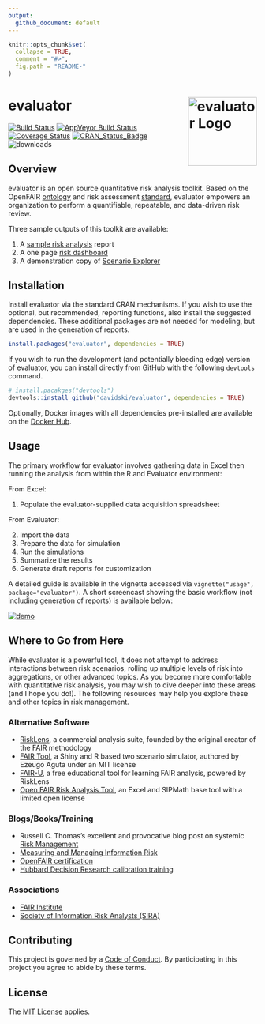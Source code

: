 ```yaml
---
output:
  github_document: default
---
```


<!-- README.md is generated from README.Rmd. Please edit that file -->

```r
knitr::opts_chunk$set(
  collapse = TRUE,
  comment = "#>",
  fig.path = "README-"
)
```

# evaluator <a href="https://evaluator.tidyrisk.org"><img alt="evaluator Logo" title="evaluator" align="right" src="man/figures/logo.png" height="139"/></a>

<!-- badges: start --> 
[![Build Status](https://travis-ci.org/davidski/evaluator.svg?branch=master)](https://travis-ci.org/davidski/evaluator)
[![AppVeyor Build Status](https://ci.appveyor.com/api/projects/status/github/davidski/evaluator?branch=master&svg=true)](https://ci.appveyor.com/project/davidski/evaluator)
[![Coverage Status](https://codecov.io/gh/davidski/evaluator/branch/master/graph/badge.svg)](https://codecov.io/github/davidski/evaluator?branch=master)
[![CRAN_Status_Badge](https://www.r-pkg.org/badges/version/evaluator)](https://cran.r-project.org/package=evaluator)
![downloads](https://cranlogs.r-pkg.org/badges/grand-total/evaluator)
<!-- badges: end --> 

## Overview

evaluator is an open source quantitative risk analysis toolkit. Based on the OpenFAIR 
[ontology](https://www2.opengroup.org/ogsys/catalog/C13K) and 
risk assessment [standard](https://www2.opengroup.org/ogsys/catalog/C13G), 
evaluator empowers an organization to perform a quantifiable, repeatable, and 
data-driven risk review.

Three sample outputs of this toolkit are available:

1) A [sample risk analysis](https://evaluator.tidyrisk.org/reports/evaluator_risk_analysis.html) report
2) A one page [risk dashboard](https://evaluator.tidyrisk.org/reports/evaluator_risk_dashboard.html)
3) A demonstration copy of [Scenario Explorer](https://davidski.shinyapps.io/scenario_explorer) 

## Installation

Install evaluator via the standard CRAN mechanisms. If you wish to use the 
optional, but recommended, reporting functions, also install the 
suggested dependencies. These additional packages are not needed for 
modeling, but are used in the generation of reports.

```r
install.packages("evaluator", dependencies = TRUE)
```

If you wish to run the development (and potentially bleeding edge) version of 
evaluator, you can install directly from GitHub with the following `devtools` 
command.

```r
# install.pacakges("devtools")
devtools::install_github("davidski/evaluator", dependencies = TRUE)
```

Optionally, Docker images with all dependencies pre-installed are
available on the [Docker Hub](https://hub.docker.com/r/tidyrisk).

## Usage

The primary workflow for evaluator involves gathering data in Excel then 
running the analysis from within the R and Evaluator environment:

From Excel:

1. Populate the evaluator-supplied data acquisition spreadsheet

From Evaluator:

2. Import the data
3. Prepare the data for simulation
4. Run the simulations
5. Summarize the results
6. Generate draft reports for customization

A detailed guide is available in the vignette accessed via 
`vignette("usage", package="evaluator")`. A short screencast showing 
the basic workflow (not including generation of reports) is available below:

[![demo](https://asciinema.org/a/qIBU3lhPkWHGMYD9O2GU1YgcU.png)](https://asciinema.org/a/qIBU3lhPkWHGMYD9O2GU1YgcU?s=2&autoplay=1)

## Where to Go from Here

While evaluator is a powerful tool, it does not attempt to address interactions 
between risk scenarios, rolling up multiple levels of risk into aggregations, or 
other advanced topics. As you become more comfortable with quantitative risk 
analysis, you may wish to dive deeper into these areas (and I hope you do!). 
The following resources may help you explore these and other topics in risk 
management.

### Alternative Software

- [RiskLens](http://www.risklens.com/), a commercial analysis suite, founded 
by the original creator of the FAIR methodology
- [FAIR Tool](https://github.com/zugo01/FAIRTool), a Shiny and R based two 
scenario simulator, authored by Ezeugo Aguta under an MIT license
- [FAIR-U](https://www.fairinstitute.org/fair-u), a free educational tool for 
learning FAIR analysis, powered by RiskLens
- [Open FAIR Risk Analysis Tool](https://publications.opengroup.org/i181), 
an Excel and SIPMath base tool with a limited open license

### Blogs/Books/Training

- Russell C. Thomas's excellent and provocative blog post on systemic [Risk Management](http://exploringpossibilityspace.blogspot.com/2013/08/risk-management-out-with-old-in-with-new.html)
- [Measuring and Managing Information Risk](https://smile.amazon.com/gp/product/0124202314)
- [OpenFAIR certification](http://www.opengroup.org/certifications/openfair)
- [Hubbard Decision Research calibration training](https://www.hubbardresearch.com/training/)

### Associations

- [FAIR Institute](http://www.fairinstitute.org/)
- [Society of Information Risk Analysts (SIRA)](https://www.societyinforisk.org/)

## Contributing

This project is governed by a [Code of Conduct](CODE_OF_CONDUCT.md). By 
participating in this project you agree to abide by these terms.

## License

The [MIT License](LICENSE) applies.
